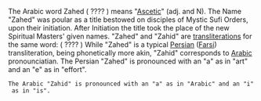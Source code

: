 The Arabic word Zahed ( ???? ) means "[[Ascetic]]" (adj. and N). The Name "Zahed" was poular as a title bestowed on disciples of Mystic Sufi Orders, upon their initiation. After Initiation the title took the place of the new Spiritual Masters' given names.
"Zahed" and "Zahid" are [[transliterations]] for the same word:  ( ???? )
While "Zahed" is a typical [[Persian]] ([[Farsi]]) transliteration, being phonetically more akin, "Zahid" corresponds to [[Arabic]] pronounciatian.
The Persian "Zahed" is pronounced with an "a" as in "art" and an "e" as in "effort".
 The Arabic "Zahid" is pronounced with an "a" as in "Arabic" and an "i" as in "is".